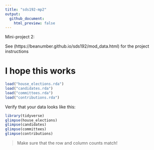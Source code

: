 ```yaml
---
title: "sds192-mp2"
output:
  github_document:
    html_preview: false
---
```


Mini-project 2:

See (https://beanumber.github.io/sds192/mod_data.html) for the project instructions

# I hope this works
```r
load("house_elections.rda")
load("candidates.rda")
load("committees.rda")
load("contributions.rda")
```

Verify that your data looks like this:

```r
library(tidyverse)
glimpse(house_elections)
glimpse(candidates)
glimpse(committees)
glimpse(contributions)
```

> Make sure that the row and column counts match!